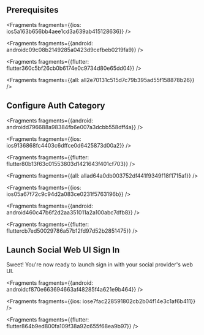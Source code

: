## Prerequisites




<Fragments fragments={{ios: ios5a163b656bb4aee1cd3a639ab415128636}} />



<Fragments fragments={{android: androidc09c08b2149285a0423d9cefbeb0219fa9}} />



<Fragments fragments={{flutter: flutter360c5bf26cb0b6174e0c9734d80e65dd04}} />




<Fragments fragments={{all: all2e70131c515d7c79b395ad55f158878b26}} />

## Configure Auth Category




<Fragments fragments={{android: androidd796688a98384fb6e007a3dcbb558dff4a}} />



<Fragments fragments={{ios: ios9136868fc4403c6dffce0d6425873d00a2}} />



<Fragments fragments={{flutter: flutter80b13f63c01553803d1421643f401cf703}} />




<Fragments fragments={{all: allad64a0db003752df441f9349f18f1715a1}} />




<Fragments fragments={{ios: ios05a67f72c9c94d2a083ce0231f5763196b}} />



<Fragments fragments={{android: android460c47b6f2d2aa351011a2a100abc7dfb8}} />



<Fragments fragments={{flutter: fluttercb7ed50029786a57b12fd97d52b2851475}} />

## Launch Social Web UI Sign In
Sweet! You're now ready to launch sign in with your social provider's web UI.




<Fragments fragments={{android: androidcf870e663694663af48285f4a621e9b464}} />



<Fragments fragments={{ios: iose7fac228591802cb2b04f14e3c1af6b411}} />



<Fragments fragments={{flutter: flutter864b9ed800fa109f38a92c655f68ea9b97}} />